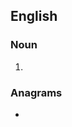 ==English==

===Noun===
{{head|en|noun form}}

# {{plural of|antvireo|lang=en}}

===Anagrams===
* {{anagrams|en|a=aeinorstv|overstain}}